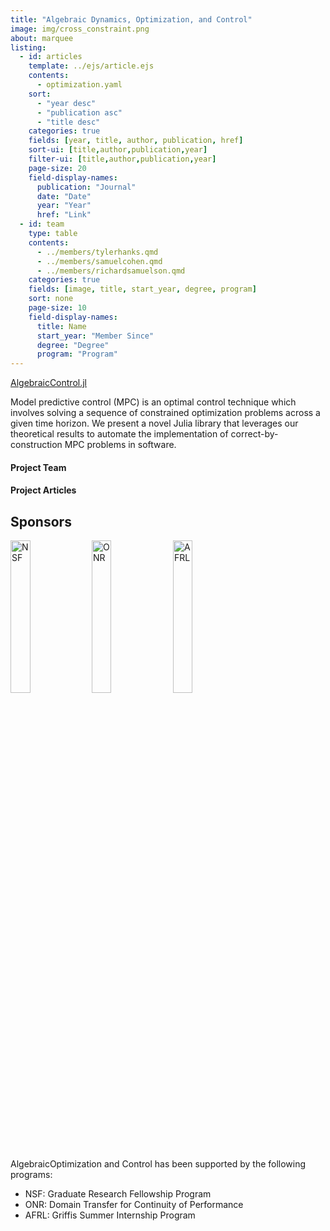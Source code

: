 ```yaml
---
title: "Algebraic Dynamics, Optimization, and Control"
image: img/cross_constraint.png
about: marquee
listing:
  - id: articles
    template: ../ejs/article.ejs
    contents:
      - optimization.yaml
    sort: 
      - "year desc"
      - "publication asc"
      - "title desc"
    categories: true
    fields: [year, title, author, publication, href]
    sort-ui: [title,author,publication,year]
    filter-ui: [title,author,publication,year]
    page-size: 20
    field-display-names: 
      publication: "Journal"
      date: "Date"
      year: "Year"
      href: "Link"
  - id: team
    type: table
    contents:
      - ../members/tylerhanks.qmd
      - ../members/samuelcohen.qmd
      - ../members/richardsamuelson.qmd
    categories: true
    fields: [image, title, start_year, degree, program]
    sort: none
    page-size: 10
    field-display-names: 
      title: Name
      start_year: "Member Since"
      degree: "Degree"
      program: "Program"
---
```


[AlgebraicControl.jl](https://github.com/AlgebraicJulia/AlgebraicControl.jl)

Model predictive control (MPC) is an optimal control technique which involves 
solving a sequence of constrained optimization problems across a given time horizon.
We present a novel Julia library that leverages our theoretical results to automate 
the implementation of correct-by-construction MPC problems in software. 

#### Project Team

:::{#team}
:::

#### Project Articles

:::{#articles}
:::

## Sponsors

![NSF](/_assets/sponsors/nsf.svg){width=25%}
![ONR](/_assets/sponsors/ONR.svg){width=25%}
![AFRL](/_assets/sponsors/AFRL.svg){width=25%}

AlgebraicOptimization and Control has been supported by the following programs:

- NSF: Graduate Research Fellowship Program
- ONR: Domain Transfer for Continuity of Performance
- AFRL: Griffis Summer Internship Program
